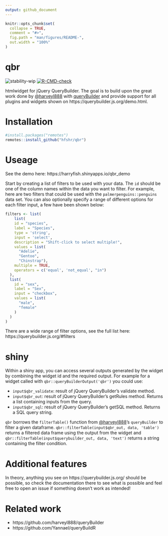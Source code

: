```yaml
---
output: github_document
---
```


```r
knitr::opts_chunk$set(
  collapse = TRUE,
  comment = "#>",
  fig.path = "man/figures/README-",
  out.width = "100%"
)
```

# qbr

<!-- badges: start -->
![stability-wip](https://img.shields.io/badge/stability-work_in_progress-lightgrey.svg)
[![R-CMD-check](https://github.com/hfshr/qbr/workflows/R-CMD-check/badge.svg)](https://github.com/hfshr/qbr/actions)
<!-- badges: end -->

htmlwidget for jQuery QueryBuilder. The goal is to build upon the great work done by [\@harveyl888](https://github.com/harveyl888) with [queryBuilder](https://github.com/harveyl888/queryBuilder)  and provide support for all plugins and widgets shown on https://querybuilder.js.org/demo.html.

# Installation

```r
#install.packages("remotes")
remotes::install_github("hfshr/qbr")
```

# Useage

See the demo here: https://harryfish.shinyapps.io/qbr_demo

Start by creating a list of filters to be used with your data. The `id` should be one of the column names within the data you want to filter. For example, here are two filters that could be used with the `palmerpenguins::penguins` data set. You can also optionally specify a range of different options for each filter input, a few have been shown below:

```r
filters <- list(
    list(
    id = "species",
    label = "Species",
    type = 'string',
    input = 'select',
    description = "Shift-click to select multiple!",
    values = list(
      "Adelie",
      "Gentoo", 
      "Chinstrap"),
    multiple = TRUE,
    operators = c('equal', 'not_equal', "in")
  ),
  list(
    id = "sex",
    label = "Sex",
    input = "checkbox",
    values = list(
      "male",
      "female"
    )
  )
)
```

There are a wide range of filter options, see the full list here: https://querybuilder.js.org/#filters

# shiny

Within a shiny app, you can access several outputs generated by the widget by combining the widget id and the required output. For example for a widget called with `qbr::queryBuilderOutput('qbr')` you could use:

* `input$qbr_validate`: result of jQuery QueryBuilder's validate method.
* `input$qbr_out`: result of jQuery QueryBuilder's getRules method. Returns a list containing inputs from the query.
* `input$qbr_sql`: result of jQuery QueryBuilder's getSQL method. Returns a SQL query string.

`qbr` borrows the `filterTable()` function from [\@harveyl888](https://github.com/harveyl888)'s `queryBuilder` to filter a given dataframe. `qbr::filterTable(input$qbr_out, data, 'table')` returns a filtered data frame using the output from the widget and `qbr::filterTable(input$querybuilder_out, data, 'text')` returns a string containing the filter condition.

# Additional features

In theory, anything you see on https://querybuilder.js.org/ should be possible, so check the documentation there to see what is possible and feel free to open an issue if something doesn't work as intended! 

# Related work

* https://github.com/harveyl888/queryBuilder
* https://github.com/Yannael/queryBuildR
